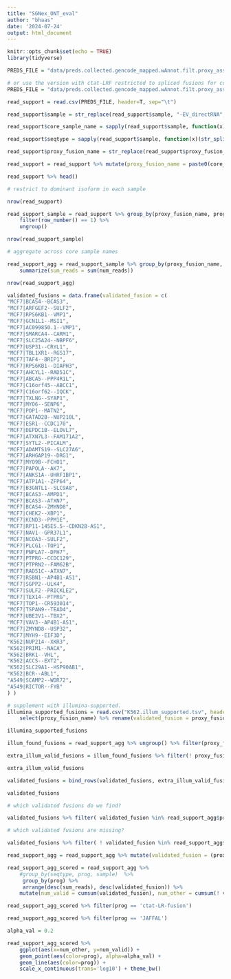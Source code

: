 ```yaml
---
title: "SGNex_ONT_eval"
author: "bhaas"
date: '2024-07-24'
output: html_document
---
```


```r
knitr::opts_chunk$set(echo = TRUE)
library(tidyverse)
```


```r

PREDS_FILE = "data/preds.collected.gencode_mapped.wAnnot.filt.proxy_assignments.gz"

# or use the version with ctat-LRF restricted to spliced fusions for comparison.
PREDS_FILE = "data/preds.collected.gencode_mapped.wAnnot.filt.proxy_assignments.EXCLUDE_NONSPLICED.gz"


```


```r

read_support = read.csv(PREDS_FILE, header=T, sep="\t")

read_support$sample = str_replace(read_support$sample, "-EV_directRNA", "_EVdirectRNA")

read_support$core_sample_name = sapply(read_support$sample, function(x)(str_split(x, "_")[[1]][2]))

read_support$seqtype = sapply(read_support$sample, function(x)(str_split(x, "_")[[1]][3]))

read_support$proxy_fusion_name = str_replace(read_support$proxy_fusion_name, "^SGNex_.*\\|", "")

read_support = read_support %>% mutate(proxy_fusion_name = paste0(core_sample_name, "|", proxy_fusion_name))

read_support %>% head()

```


```r

# restrict to dominant isoform in each sample

nrow(read_support)

read_support_sample = read_support %>% group_by(proxy_fusion_name, prog, sample) %>% arrange(desc(num_reads)) %>%
    filter(row_number() == 1) %>%
    ungroup()

nrow(read_support_sample)
```


```r
# aggregate across core sample names

read_support_agg = read_support_sample %>% group_by(proxy_fusion_name, prog, core_sample_name) %>% 
    summarize(sum_reads = sum(num_reads))

nrow(read_support_agg)
```



```r

validated_fusions = data.frame(validated_fusion = c(
"MCF7|BCAS4--BCAS3",
"MCF7|ARFGEF2--SULF2",
"MCF7|RPS6KB1--VMP1",
"MCF7|GCN1L1--MSI1",
"MCF7|AC099850.1--VMP1",
"MCF7|SMARCA4--CARM1",
"MCF7|SLC25A24--NBPF6",
"MCF7|USP31--CRYL1",
"MCF7|TBL1XR1--RGS17",
"MCF7|TAF4--BRIP1",
"MCF7|RPS6KB1--DIAPH3",
"MCF7|AHCYL1--RAD51C",
"MCF7|ABCA5--PPP4R1L",
"MCF7|C16orf45--ABCC1",
"MCF7|C16orf62--IQCK",
"MCF7|TXLNG--SYAP1",
"MCF7|MYO6--SENP6",
"MCF7|POP1--MATN2",
"MCF7|GATAD2B--NUP210L",
"MCF7|ESR1--CCDC170",
"MCF7|DEPDC1B--ELOVL7",
"MCF7|ATXN7L3--FAM171A2",
"MCF7|SYTL2--PICALM",
"MCF7|ADAMTS19--SLC27A6",
"MCF7|ARHGAP19--DRG1",
"MCF7|MYO9B--FCHO1",
"MCF7|PAPOLA--AK7",
"MCF7|ANKS1A--UHRF1BP1",
"MCF7|ATP1A1--ZFP64",
"MCF7|B3GNTL1--SLC9A8",
"MCF7|BCAS3--AMPD1",
"MCF7|BCAS3--ATXN7",
"MCF7|BCAS4--ZMYND8",
"MCF7|CHEK2--XBP1",
"MCF7|KCND3--PPM1E",
"MCF7|RP11-145E5.5--CDKN2B-AS1",
"MCF7|NAV1--GPR37L1",
"MCF7|NCOA3--SULF2",
"MCF7|PLCG1--TOP1",
"MCF7|PNPLA7--DPH7",
"MCF7|PTPRG--CCDC129",
"MCF7|PTPRN2--FAM62B",
"MCF7|RAD51C--ATXN7",
"MCF7|RSBN1--AP4B1-AS1",
"MCF7|SGPP2--ULK4",
"MCF7|SULF2--PRICKLE2",
"MCF7|TEX14--PTPRG",
"MCF7|TOP1--CR593014",
"MCF7|TSPAN9--TEAD4",
"MCF7|UBE2V1--TBX2",
"MCF7|VAV3--AP4B1-AS1",
"MCF7|ZMYND8--USP32",
"MCF7|MYH9--EIF3D",
"K562|NUP214--XKR3",
"K562|PRIM1--NACA",
"K562|BRK1--VHL",
"K562|ACCS--EXT2",
"K562|SLC29A1--HSP90AB1",
"K562|BCR--ABL1",
"A549|SCAMP2--WDR72",
"A549|RICTOR--FYB"
) )


```


```r
# supplement with illumina-supported.
illumina_supported_fusions = read.csv("K562.illum_supported.tsv", header=T, sep="\t", stringsAsFactors = F) %>%
    select(proxy_fusion_name) %>% rename(validated_fusion = proxy_fusion_name)

illumina_supported_fusions
```

```r

illum_found_fusions = read_support_agg %>% ungroup() %>% filter(proxy_fusion_name %in% illumina_supported_fusions$validated_fusion) %>% select(proxy_fusion_name) %>% unique()

extra_illum_valid_fusions = illum_found_fusions %>% filter(! proxy_fusion_name %in% validated_fusions$validated_fusion)

extra_illum_valid_fusions
```

```r

validated_fusions = bind_rows(validated_fusions, extra_illum_valid_fusions %>% rename(validated_fusion = proxy_fusion_name))

validated_fusions
```



```r

# which validated fusions do we find?

validated_fusions %>% filter( validated_fusion %in% read_support_agg$proxy_fusion_name) 

```




```r

# which validated fusions are missing?

validated_fusions %>% filter( ! validated_fusion %in% read_support_agg$proxy_fusion_name) 


```


```r

read_support_agg = read_support_agg %>% mutate(validated_fusion = (proxy_fusion_name %in% validated_fusions$validated_fusion)) 

```

```r

read_support_agg_scored = read_support_agg %>% 
    #group_by(seqtype, prog, sample)  %>%
     group_by(prog) %>%
     arrange(desc(sum_reads), desc(validated_fusion)) %>% 
    mutate(num_valid = cumsum(validated_fusion), num_other = cumsum(! validated_fusion))

read_support_agg_scored %>% filter(prog == 'ctat-LR-fusion') 
```

```r

read_support_agg_scored %>% filter(prog == 'JAFFAL')


```




```r

alpha_val = 0.2

read_support_agg_scored %>% 
    ggplot(aes(x=num_other, y=num_valid)) + 
    geom_point(aes(color=prog), alpha=alpha_val) + 
    geom_line(aes(color=prog)) +
    scale_x_continuous(trans='log10') + theme_bw()


```








